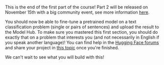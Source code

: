 <script>
</script>

This is the end of the first part of the course! Part 2 will be released on November 15th with a big community event, see more information [here](https://huggingface.co/blog/course-launch-event).

You should now be able to fine-tune a pretrained model on a text classification problem (single or pairs of sentences) and upload the result to the Model Hub. To make sure you mastered this first section, you should do exactly that on a problem that interests you (and not necessarily in English if you speak another language)! You can find help in the [Hugging Face forums](https://discuss.huggingface.co/) and share your project in [this topic](https://discuss.huggingface.co/t/share-your-projects/6803) once you're finished.

We can't wait to see what you will build with this!
